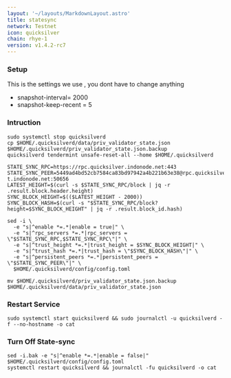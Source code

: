 ```yaml
---
layout: '~/layouts/MarkdownLayout.astro'
title: statesync
network: Testnet
icon: quicksilver
chain: rhye-1
version: v1.4.2-rc7
---
```

### Setup
This is the settings we use , you dont have to change anything

- snapshot-interval= 2000
- snapshot-keep-recent = 5

### Intruction

```
sudo systemctl stop quicksilverd
cp $HOME/.quicksilverd/data/priv_validator_state.json $HOME/.quicksilverd/priv_validator_state.json.backup
quicksilverd tendermint unsafe-reset-all --home $HOME/.quicksilverd

STATE_SYNC_RPC=https://rpc.quicksilver.indonode.net:443
STATE_SYNC_PEER=5449ad4bd52cb7584ca83bd97942a4b221b63e38@rpc.quicksilver-t.indonode.net:50656
LATEST_HEIGHT=$(curl -s $STATE_SYNC_RPC/block | jq -r .result.block.header.height)
SYNC_BLOCK_HEIGHT=$(($LATEST_HEIGHT - 2000))
SYNC_BLOCK_HASH=$(curl -s "$STATE_SYNC_RPC/block?height=$SYNC_BLOCK_HEIGHT" | jq -r .result.block_id.hash)

sed -i \
  -e "s|^enable *=.*|enable = true|" \
  -e "s|^rpc_servers *=.*|rpc_servers = \"$STATE_SYNC_RPC,$STATE_SYNC_RPC\"|" \
  -e "s|^trust_height *=.*|trust_height = $SYNC_BLOCK_HEIGHT|" \
  -e "s|^trust_hash *=.*|trust_hash = \"$SYNC_BLOCK_HASH\"|" \
  -e "s|^persistent_peers *=.*|persistent_peers = \"$STATE_SYNC_PEER\"|" \
  $HOME/.quicksilverd/config/config.toml

mv $HOME/.quicksilverd/priv_validator_state.json.backup $HOME/.quicksilverd/data/priv_validator_state.json
```

### Restart Service
```
sudo systemctl start quicksilverd && sudo journalctl -u quicksilverd -f --no-hostname -o cat
```

### Turn Off State-sync
```
sed -i.bak -e "s|^enable *=.*|enable = false|" $HOME/.quicksilverd/config/config.toml
systemctl restart quicksilverd && journalctl -fu quicksilverd -o cat
```